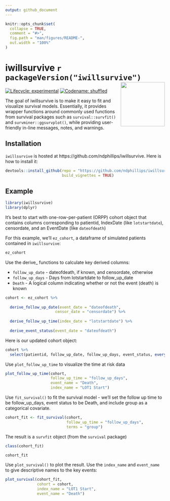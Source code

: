 ```yaml
---
output: github_document
---
```


<!-- README.md is generated from README.Rmd. Please edit that file -->

```r
knitr::opts_chunk$set(
  collapse = TRUE,
  comment = "#>",
  fig.path = "man/figures/README-",
  out.width = "100%"
)
```

# iwillsurvive `r packageVersion("iwillsurvive")` <img src="https://cdn.iconscout.com/icon/free/png-512/disco-1-62616.png" align="right" height="139"/>

[![Lifecycle: experimental](https://img.shields.io/badge/lifecycle-experimental-orange.svg)](https://www.tidyverse.org/lifecycle/#experimental)
[![Codename: shuffled](https://img.shields.io/badge/version-0.1_'Gloria'-yellow.svg)](https://en.wikipedia.org/wiki/Gloria_Gaynor)

The goal of iwillsurvive is to make it easy to fit and visualize survival models. Essentially, it provides wrapper functions around commonly used functions from survival packages such as `survival::survfit()` and `survminer::ggsurvplot()`, while providing user-friendly in-line messages, notes, and warnings.

## Installation

`iwillsurvive` is hosted at https://github.com/ndphillips/iwillsurvive. Here is how to install it:

```r
devtools::install_github(repo = "https://github.com/ndphillips/iwillsurvive",
                         build_vignettes = TRUE)
```

## Example

```r
library(iwillsurvive)
library(dplyr)
```

It's best to start with one-row-per-patient (ORPP) cohort object that contains columns corresponding to patientid, IndexDate (like `lotstartdate`), censordate, and an EventDate (like `dateofdeath`)

For this example, we'll `ez_cohort`, a dataframe of simulated patients contained in `iwillsurvive`:

```r
ez_cohort
```

Use the derive_ functions to calculate key derived columns:

* `follow_up_date` - dateofdeath, if known, and censordate, otherwise
* `follow_up_days` - Days from lotstartdate to follow_up_date
* `Death` - A logical column indicating whether or not the event (death) is known

```r
cohort <- ez_cohort %>%
  
  derive_follow_up_date(event_date = "dateofdeath",
                      censor_date = "censordate") %>%
  
  derive_follow_up_time(index_date = "lotstartdate") %>%
  
  derive_event_status(event_date = "dateofdeath")
```

Here is our updated cohort object:

```r
cohort %>%
  select(patientid, follow_up_date, follow_up_days, event_status, everything())
```

Use `plot_follow_up_time` to visualize the time at risk data

```r
plot_follow_up_time(cohort, 
                    follow_up_time = "follow_up_days", 
                    event_name = "Death", 
                    index_name = "LOT1 Start")
```

Use `fit_survival()` to fit the survival model - we'll set the follow up time to be follow_up_days, event status to be Death, and include group as a categorical covariate.

<!-- If we were using `survival::survfit()` we'd need to specify this nasty looking formula `survival::survfit(survival::Surv(follow_up_days, event_status, type = 'right') ~ group, data = cohort)` directly.  -->

<!-- With `fit_survival()`, we can simply specify the column names of interest and let the function take care of the formula: -->

```r
cohort_fit <- fit_survival(cohort, 
                           follow_up_time = "follow_up_days", 
                           terms = "group")
```

The result is a `survfit` object (from the `survival` package)

```r
class(cohort_fit)

cohort_fit
```

Use `plot_survival()` to plot the result. Use the `index_name` and `event_name` to give descriptive names to the key events:

```r
plot_survival(cohort_fit, 
              cohort = cohort, 
              index_name = "LOT1 Start", 
              event_name = "Death")
```
